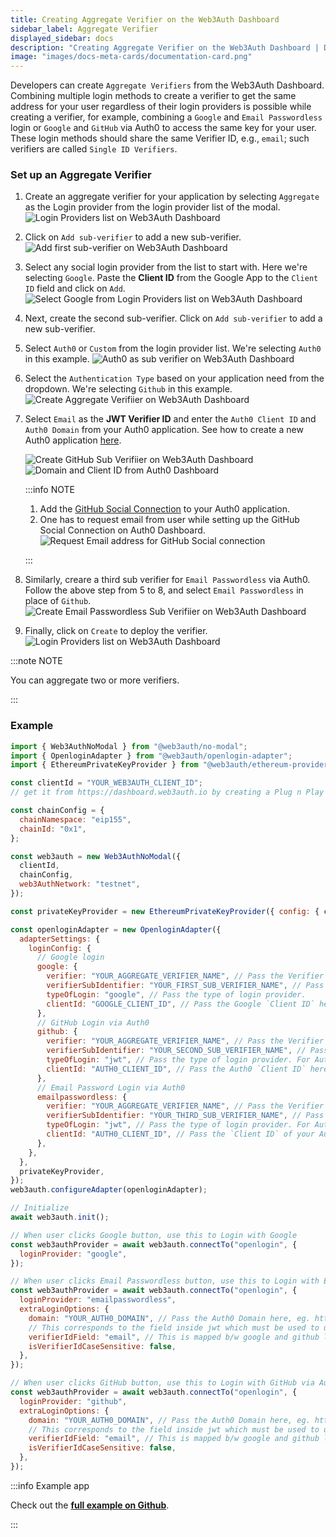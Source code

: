 ```yaml
---
title: Creating Aggregate Verifier on the Web3Auth Dashboard
sidebar_label: Aggregate Verifier
displayed_sidebar: docs
description: "Creating Aggregate Verifier on the Web3Auth Dashboard | Documentation - Web3Auth"
image: "images/docs-meta-cards/documentation-card.png"
---
```


Developers can create `Aggregate Verifiers` from the Web3Auth Dashboard. Combining multiple login methods to create a verifier to get the same address
for your user regardless of their login providers is possible while creating a verifier, for example, combining a `Google` and `Email Passwordless`
login or `Google` and `GitHub` via Auth0 to access the same key for your user. These login methods should share the same Verifier ID, e.g., `email`;
such verifiers are called `Single ID Verifiers`.

### Set up an Aggregate Verifier

1. Create an aggregate verifier for your application by selecting `Aggregate` as the Login provider from the login provider list of the modal.
   ![Login Providers list on Web3Auth Dashboard](/dashboard/verifiers/login-providers-list.png)
2. Click on `Add sub-verifier` to add a new sub-verifier.
   ![Add first sub-verifier on Web3Auth Dashboard](/dashboard/verifiers/aggregate-verifier/1.png)
3. Select any social login provider from the list to start with. Here we're selecting `Google`. Paste the **Client ID** from the Google App to the
   `Client ID` field and click on `Add`.
   ![Select Google from Login Providers list on Web3Auth Dashboard](/dashboard/verifiers/aggregate-verifier/2.png)
4. Next, create the second sub-verifier. Click on `Add sub-verifier` to add a new sub-verifier.
5. Select `Auth0` or `Custom` from the login provider list. We're selecting `Auth0` in this example.
   ![Auth0 as sub verifier on Web3Auth Dashboard](/dashboard/verifiers/aggregate-verifier/3.png)
6. Select the `Authentication Type` based on your application need from the dropdown. We're selecting `Github` in this example.
   ![Create Aggregate Verifiier on Web3Auth Dashboard](/dashboard/verifiers/aggregate-verifier/3.png)
7. Select `Email` as the **JWT Verifier ID** and enter the `Auth0 Client ID` and `Auth0 Domain` from your Auth0 application. See how to create a new
   Auth0 application [here](https://auth0.com/docs/quickstart/webapp/).

   ![Create GitHub Sub Verifiier on Web3Auth Dashboard](/dashboard/verifiers/aggregate-verifier/4.png)
   ![Domain and Client ID from Auth0 Dashboard](/dashboard/verifiers/aggregate-verifier/av-a0-github.png)

   :::info NOTE

   1. Add the [GitHub Social Connection](https://marketplace.auth0.com/integrations/github-social-connection) to your Auth0 application.
   2. One has to request email from user while setting up the GitHub Social Connection on Auth0 Dashboard.
      ![Request Email address for GitHub Social connection](/dashboard/verifiers/aggregate-verifier/av-a0-github-email.png)

   :::

8. Similarly, creare a third sub verifier for `Email Passwordless` via Auth0. Follow the above step from 5 to 8, and select `Email Passwordless` in
   place of `Github`. ![Create Email Passwordless Sub Verifiier on Web3Auth Dashboard](/dashboard/verifiers/aggregate-verifier/5.png)
9. Finally, click on `Create` to deploy the verifier. ![Login Providers list on Web3Auth Dashboard](/dashboard/verifiers/aggregate-verifier/6.png)

:::note NOTE

You can aggregate two or more verifiers.

:::

### Example

```js
import { Web3AuthNoModal } from "@web3auth/no-modal";
import { OpenloginAdapter } from "@web3auth/openlogin-adapter";
import { EthereumPrivateKeyProvider } from "@web3auth/ethereum-provider";

const clientId = "YOUR_WEB3AUTH_CLIENT_ID";
// get it from https://dashboard.web3auth.io by creating a Plug n Play project.

const chainConfig = {
  chainNamespace: "eip155",
  chainId: "0x1",
};

const web3auth = new Web3AuthNoModal({
  clientId,
  chainConfig,
  web3AuthNetwork: "testnet",
});

const privateKeyProvider = new EthereumPrivateKeyProvider({ config: { chainConfig } });

const openloginAdapter = new OpenloginAdapter({
  adapterSettings: {
    loginConfig: {
      // Google login
      google: {
        verifier: "YOUR_AGGREGATE_VERIFIER_NAME", // Pass the Verifier name here. eg. w3a-agg-example
        verifierSubIdentifier: "YOUR_FIRST_SUB_VERIFIER_NAME", // Pass the Sub-Verifier here. eg w3a-google
        typeOfLogin: "google", // Pass the type of login provider.
        clientId: "GOOGLE_CLIENT_ID", // Pass the Google `Client ID` here.
      },
      // GitHub Login via Auth0
      github: {
        verifier: "YOUR_AGGREGATE_VERIFIER_NAME", // Pass the Verifier name here. eg. w3a-agg-example
        verifierSubIdentifier: "YOUR_SECOND_SUB_VERIFIER_NAME", // Pass the Sub-Verifier here. eg w3a-a0-github
        typeOfLogin: "jwt", // Pass the type of login provider. For Auth0, it's jwt and not Auth0.
        clientId: "AUTH0_CLIENT_ID", // Pass the Auth0 `Client ID` here.
      },
      // Email Password Login via Auth0
      emailpasswordless: {
        verifier: "YOUR_AGGREGATE_VERIFIER_NAME", // Pass the Verifier name here. eg. w3a-agg-example
        verifierSubIdentifier: "YOUR_THIRD_SUB_VERIFIER_NAME", // Pass the Sub-Verifier here. eg w3a-a0-email-passwordless
        typeOfLogin: "jwt", // Pass the type of login provider. For Auth0, it's jwt and not Auth0.
        clientId: "AUTH0_CLIENT_ID", // Pass the `Client ID` of your Auth0 Application.
      },
    },
  },
  privateKeyProvider,
});
web3auth.configureAdapter(openloginAdapter);

// Initialize
await web3auth.init();

// When user clicks Google button, use this to Login with Google
const web3authProvider = await web3auth.connectTo("openlogin", {
  loginProvider: "google",
});

// When user clicks Email Passwordless button, use this to Login with Email Passwordless via Auth0
const web3authProvider = await web3auth.connectTo("openlogin", {
  loginProvider: "emailpasswordless",
  extraLoginOptions: {
    domain: "YOUR_AUTH0_DOMAIN", // Pass the Auth0 Domain here, eg. https://web3auth.au.auth0.com
    // This corresponds to the field inside jwt which must be used to uniquely identify the user.
    verifierIdField: "email", // This is mapped b/w google and github logins.
    isVerifierIdCaseSensitive: false,
  },
});

// When user clicks GitHub button, use this to Login with GitHub via Auth0
const web3authProvider = await web3auth.connectTo("openlogin", {
  loginProvider: "github",
  extraLoginOptions: {
    domain: "YOUR_AUTH0_DOMAIN", // Pass the Auth0 Domain here, eg. https://web3auth.au.auth0.com
    // This corresponds to the field inside jwt which must be used to uniquely identify the user.
    verifierIdField: "email", // This is mapped b/w google and github logins.
    isVerifierIdCaseSensitive: false,
  },
});
```

:::info Example app

Check out the
[**full example on Github**](https://github.com/Web3Auth/web3auth-pnp-examples/tree/main/web-no-modal-sdk/custom-authentication/aggregate-verifiers/auth0-google-aggregate-react-no-modal-example).

:::
